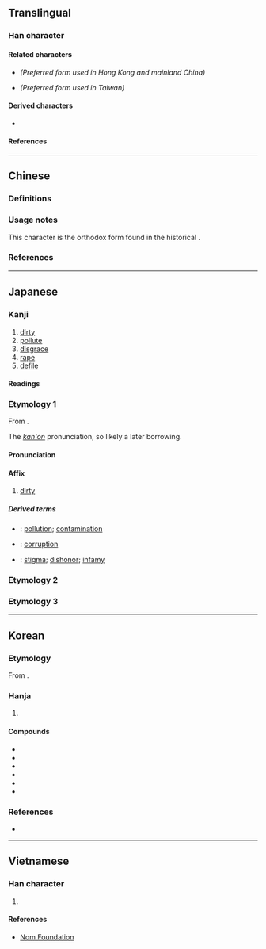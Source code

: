 {{also|污|汙}}
{{character info}}
==Translingual==
{{stroke order|type=janimate}}

===Han character===
{{Han char|rn=85|rad=水|as=03|sn=6|four=31127|canj=EMJS|ids=⿰氵亐}}

====Related characters====
* {{l|mul|[[污]]}} ''(Preferred form used in Hong Kong and mainland China)''
* {{l|mul|[[汙]]}} ''(Preferred form used in Taiwan)''

====Derived characters====
* {{l|mul|[[𩂧]]}}

====References====
{{Han ref|kx=0605.150|dkj=17133|dj=0999.060|hdz=31551.020|uh=6C5A}}

----

==Chinese==

===Definitions===
{{zh-see|污}}

===Usage notes===
This character is the orthodox form found in the historical {{w|Kangxi Dictionary}}.

===References===
{{R:twedu|B02012-002#37}}

----

==Japanese==

===Kanji===
{{ja-kanji|grade=c|rs=水03}}

# [[dirty]]
# [[pollute]]
# [[disgrace]]
# [[rape]]
# [[defile]]

====Readings====
{{ja-readings
|goon=う
|kanon=お<を
|kun=けが-す, けが-れる, よご-す, きたな-い, よご-れる, けが-らわし.い
}}

===Etymology 1===
{{ja-kanjitab|お|yomi=kanon}}
From {{der|ja|ltc|sort=お|污|tr=ʔuoH}}.

The ''[[漢音#Japanese|kan'on]]'' pronunciation, so likely a later borrowing.

====Pronunciation====
{{ja-pron|お|y=kanon}}

====Affix====
{{ja-pos|affix|お|hhira=を}}

# [[dirty]]

=====Derived terms=====
{{der-top}}
* {{ja-r|汚%染|お%せん}}: [[pollution]]; [[contamination]]
* {{ja-r|汚%職|お%しょく}}: {{lb|ja|politics}} [[corruption]]
* {{ja-r|汚%名|お%めい}}: [[stigma]]; [[dishonor]]; [[infamy]]
{{der-bottom}}

===Etymology 2===
{{ja-kanjitab|よご|o1=れ|yomi=k}}
{{ja-see|よごれ}}

===Etymology 3===
{{ja-kanjitab|けが|o1=れ|yomi=k}}
{{ja-see|けがれ}}

----

==Korean==

===Etymology===
From {{der|ko|ltc|-}} {{ltc-l|汚|id=1}}.

===Hanja===
{{ko-hanja-search}}
{{ko-hanja|더럽다|더러울|오}}

# {{hanja form of|오|[[dirty]]}}

====Compounds====
{{der-top3|Compounds}}
* {{ko-l|오염|汚染}}
* {{ko-l|오명|汚名}}
* {{ko-l|오물|汚物}}
* {{ko-l|오점|汚點}}
* {{ko-l|오수|汚水}}
* {{ko-l|탐관오리|貪官汚吏}}
{{der-bottom}}

===References===
* {{R:hanjadoc|5797}}

----

==Vietnamese==

===Han character===
{{vi-readings|rs=水03|reading=ô, ố}}

# {{rfdef|vi|sort=水03}}

====References====
* [http://nomfoundation.org/common/nom_details.php?codepoint=6C5A Nom Foundation]